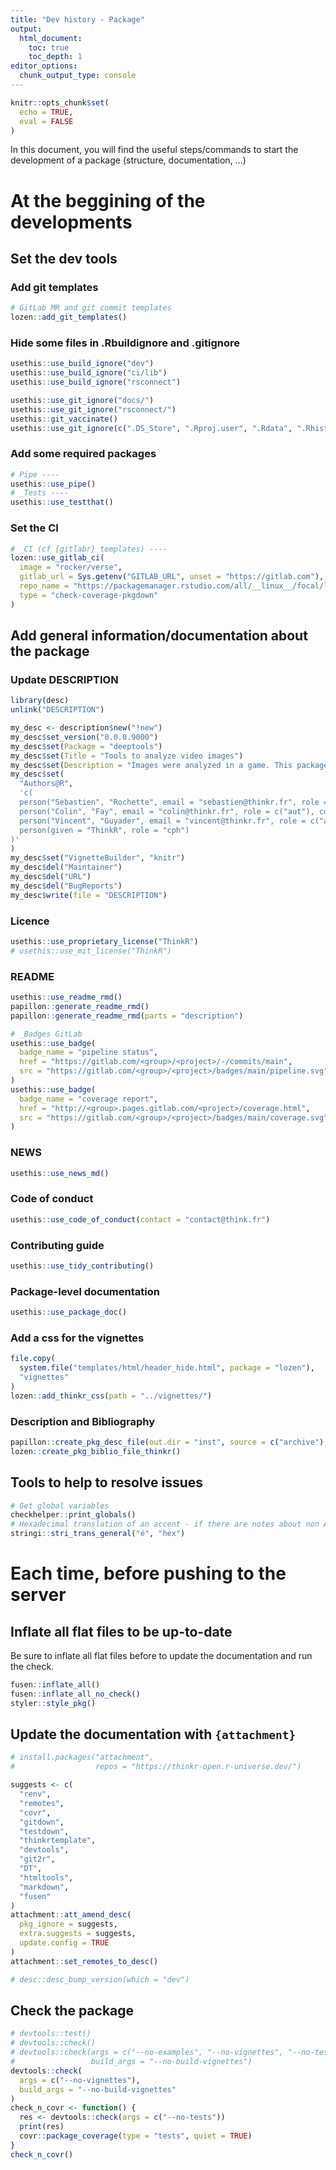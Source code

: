 ```yaml
---
title: "Dev history - Package"
output: 
  html_document:
    toc: true
    toc_depth: 1
editor_options: 
  chunk_output_type: console
---
```


```r
knitr::opts_chunk$set(
  echo = TRUE,
  eval = FALSE
)
```

In this document, you will find the useful steps/commands to start the development of a package (structure, documentation, ...)

# At the beggining of the developments
## Set the dev tools

### Add git templates

```r
# GitLab MR and git commit templates
lozen::add_git_templates()
```

### Hide some files in .Rbuildignore and .gitignore

```r
usethis::use_build_ignore("dev")
usethis::use_build_ignore("ci/lib")
usethis::use_build_ignore("rsconnect")

usethis::use_git_ignore("docs/")
usethis::use_git_ignore("rsconnect/")
usethis::git_vaccinate()
usethis::use_git_ignore(c(".DS_Store", ".Rproj.user", ".Rdata", ".Rhistory", ".httr-oauth"))
```

### Add some required packages

```r
# Pipe ----
usethis::use_pipe()
# _Tests ----
usethis::use_testthat()
```

### Set the CI

```r
# _CI (cf {gitlabr} templates) ----
lozen::use_gitlab_ci(
  image = "rocker/verse",
  gitlab_url = Sys.getenv("GITLAB_URL", unset = "https://gitlab.com"),
  repo_name = "https://packagemanager.rstudio.com/all/__linux__/focal/latest",
  type = "check-coverage-pkgdown"
)
```

## Add general information/documentation about the package

### Update DESCRIPTION

```r
library(desc)
unlink("DESCRIPTION")

my_desc <- description$new("!new")
my_desc$set_version("0.0.0.9000")
my_desc$set(Package = "deeptools")
my_desc$set(Title = "Tools to analyze video images")
my_desc$set(Description = "Images were analyzed in a game. This package explores the results of the game.")
my_desc$set(
  "Authors@R",
  'c(
  person("Sebastien", "Rochette", email = "sebastien@thinkr.fr", role = c("aut", "cre"), comment = c(ORCID = "0000-0002-1565-9313")),
  person("Colin", "Fay", email = "colin@thinkr.fr", role = c("aut"), comment = c(ORCID = "0000-0001-7343-1846")),
  person("Vincent", "Guyader", email = "vincent@thinkr.fr", role = c("aut"), comment = c(ORCID = "0000-0003-0671-9270")),
  person(given = "ThinkR", role = "cph")
)'
)
my_desc$set("VignetteBuilder", "knitr")
my_desc$del("Maintainer")
my_desc$del("URL")
my_desc$del("BugReports")
my_desc$write(file = "DESCRIPTION")
```

### Licence

```r
usethis::use_proprietary_license("ThinkR")
# usethis::use_mit_license("ThinkR")
```

### README

```r
usethis::use_readme_rmd()
papillon::generate_readme_rmd()
papillon::generate_readme_rmd(parts = "description")

# _Badges GitLab
usethis::use_badge(
  badge_name = "pipeline status",
  href = "https://gitlab.com/<group>/<project>/-/commits/main",
  src = "https://gitlab.com/<group>/<project>/badges/main/pipeline.svg"
)
usethis::use_badge(
  badge_name = "coverage report",
  href = "http://<group>.pages.gitlab.com/<project>/coverage.html",
  src = "https://gitlab.com/<group>/<project>/badges/main/coverage.svg"
)
```

### NEWS

```r
usethis::use_news_md()
```

### Code of conduct

```r
usethis::use_code_of_conduct(contact = "contact@think.fr")
```

### Contributing guide

```r
usethis::use_tidy_contributing()
```

### Package-level documentation

```r
usethis::use_package_doc()
```

### Add a css for the vignettes

```r
file.copy(
  system.file("templates/html/header_hide.html", package = "lozen"),
  "vignettes"
)
lozen::add_thinkr_css(path = "../vignettes/")
```

### Description and Bibliography

```r
papillon::create_pkg_desc_file(out.dir = "inst", source = c("archive"), to = "html")
lozen::create_pkg_biblio_file_thinkr()
```

## Tools to help to resolve issues

```r
# Get global variables
checkhelper::print_globals()
# Hexadecimal translation of an accent - if there are notes about non ASCII characters
stringi::stri_trans_general("é", "hex")
```



# Each time, before pushing to the server

## Inflate all flat files to be up-to-date

Be sure to inflate all flat files before to update the documentation and run the check.

```r
fusen::inflate_all()
fusen::inflate_all_no_check()
styler::style_pkg()
```

## Update the documentation with `{attachment}`

```r
# install.packages("attachment",
#                  repos = "https://thinkr-open.r-universe.dev/")

suggests <- c(
  "renv",
  "remotes",
  "covr",
  "gitdown",
  "testdown",
  "thinkrtemplate",
  "devtools",
  "git2r",
  "DT",
  "htmltools",
  "markdown",
  "fusen"
)
attachment::att_amend_desc(
  pkg_ignore = suggests,
  extra.suggests = suggests,
  update.config = TRUE
)
attachment::set_remotes_to_desc()

# desc::desc_bump_version(which = "dev")
```

## Check the package

```r
# devtools::test()
# devtools::check()
# devtools::check(args = c("--no-examples", "--no-vignettes", "--no-tests"),
#                 build_args = "--no-build-vignettes")
devtools::check(
  args = c("--no-vignettes"),
  build_args = "--no-build-vignettes"
)
check_n_covr <- function() {
  res <- devtools::check(args = c("--no-tests"))
  print(res)
  covr::package_coverage(type = "tests", quiet = TRUE)
}
check_n_covr()
```

